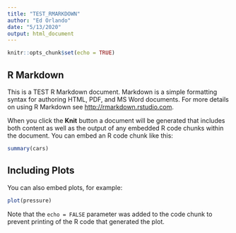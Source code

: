 ```yaml
---
title: "TEST_RMARKDOWN"
author: "Ed Orlando"
date: "5/13/2020"
output: html_document
---
```


```r
knitr::opts_chunk$set(echo = TRUE)
```

## R Markdown

This is a TEST R Markdown document. Markdown is a simple formatting syntax for authoring HTML, PDF, and MS Word documents. For more details on using R Markdown see <http://rmarkdown.rstudio.com>.

When you click the **Knit** button a document will be generated that includes both content as well as the output of any embedded R code chunks within the document. You can embed an R code chunk like this:

```r
summary(cars)
```

## Including Plots

You can also embed plots, for example:

```r
plot(pressure)
```

Note that the `echo = FALSE` parameter was added to the code chunk to prevent printing of the R code that generated the plot.
